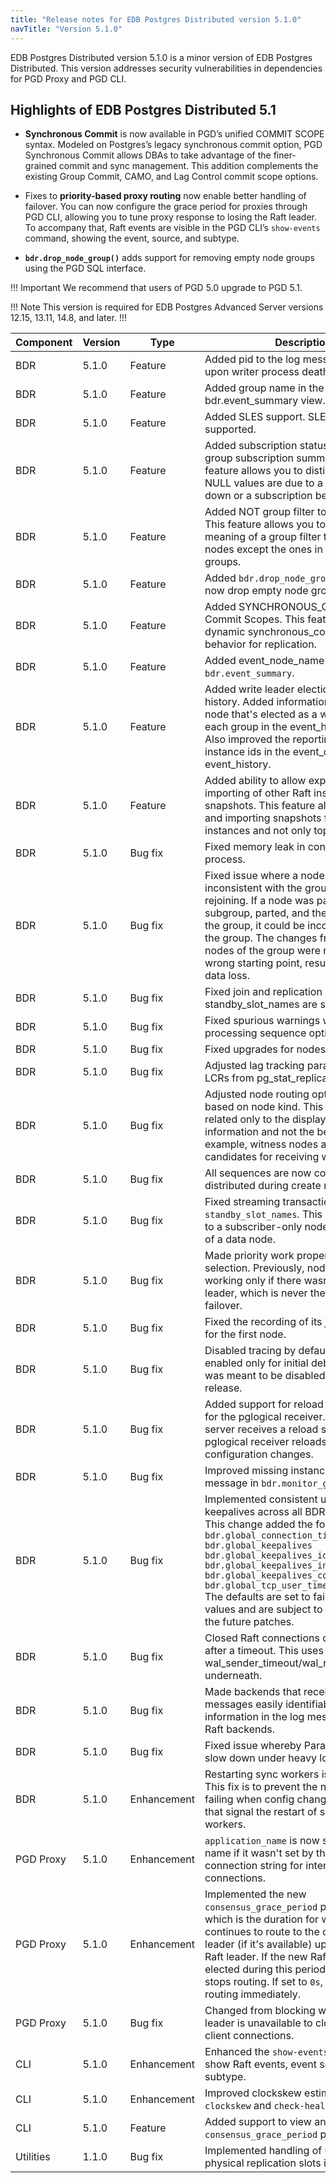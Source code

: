 ```yaml
---
title: "Release notes for EDB Postgres Distributed version 5.1.0"
navTitle: "Version 5.1.0"
---
```


EDB Postgres Distributed version 5.1.0 is a minor version of EDB Postgres Distributed.
This version addresses security vulnerabilities in dependencies for PGD Proxy and PGD CLI.

## Highlights of EDB  Postgres Distributed 5.1

* **Synchronous Commit** is now available in PGD’s unified COMMIT SCOPE syntax. Modeled on Postgres’s legacy synchronous commit option, PGD Synchronous Commit allows DBAs to take advantage of the finer-grained commit and sync management. This addition complements the existing Group Commit, CAMO, and Lag Control commit scope options.

* Fixes to **priority-based proxy routing** now enable better handling of failover. You can now configure the grace period for proxies through PGD CLI, allowing you to tune proxy response to losing the Raft leader. To accompany that, Raft events are visible in the PGD CLI’s `show-events` command, showing the event, source, and subtype.

* **`bdr.drop_node_group()`** adds support for removing empty node groups using the PGD SQL interface. 

!!! Important 
    We recommend that users of PGD 5.0 upgrade to PGD 5.1.

!!! Note
This version is required for EDB Postgres Advanced Server versions 12.15, 13.11, 14.8, and later.
!!!


| Component | Version | Type            | Description  |
|-----------|---------|-----------------|--------------|
| BDR       | 5.1.0   | Feature         | Added pid to the log message emitted upon writer process death. |
| BDR       | 5.1.0   | Feature         | Added group name in the bdr.event_summary view. |
| BDR       | 5.1.0   | Feature         | Added SLES support. SLES 15sp4 is now supported. |
| BDR       | 5.1.0   | Feature         | Added subscription status column to the group subscription summary view. This feature allows you to distinguish whether NULL values are due to a node being down or a subscription being disabled.|
| BDR       | 5.1.0   | Feature         | Added NOT group filter to Group Commit. This feature allows you to invert the meaning of a group filter to include all nodes except the ones in specified groups.|
| BDR       | 5.1.0   | Feature         | Added `bdr.drop_node_group`. You can now drop empty node groups.|
| BDR       | 5.1.0   | Feature         | Added SYNCHRONOUS_COMMIT to Commit Scopes. This feature allows dynamic synchronous_commit-like behavior for replication.|
| BDR       | 5.1.0   | Feature         | Added event_node_name column to `bdr.event_summary`. |
| BDR       | 5.1.0   | Feature         | Added write leader election to event history. Added information about the node that's elected as a write leader for each group in the event_history catalog. Also improved the reporting of raft instance ids in the event_detail of event_history.|
| BDR       | 5.1.0   | Feature         | Added ability to allow exporting and importing of other Raft instance snapshots. This feature allows exporting and importing snapshots for other instances and not only top Raft instances.|
| BDR       | 5.1.0   | Bug fix         | Fixed memory leak in consensus process.  |
| BDR       | 5.1.0   | Bug fix         | Fixed issue where a node can be inconsistent with the group after rejoining. If a node was part of a subgroup, parted, and then rejoined to the group, it could be inconsistent with the group. The changes from some nodes of the group were replayed from a wrong starting point, resulting in potential data loss. |
| BDR       | 5.1.0   | Bug fix         | Fixed join and replication when SDW and standby_slot_names are set. |
| BDR       | 5.1.0   | Bug fix         | Fixed spurious warnings when processing sequence options. |
| BDR       | 5.1.0   | Bug fix         | Fixed upgrades for nodes with CRDTs. |
| BDR       | 5.1.0   | Bug fix         | Adjusted lag tracking parameters for LCRs from pg_stat_replication. |
| BDR       | 5.1.0   | Bug fix         | Adjusted node routing options defaults based on node kind. This change is related only to the display of the information and not the behavior. For example, witness nodes aren't marked as candidates for receiving writes. |
| BDR       | 5.1.0   | Bug fix         | All sequences are now converted to distributed during create node. |
| BDR       | 5.1.0   | Bug fix         | Fixed streaming transactions with `standby_slot_names`. This might have led to a subscriber-only node getting ahead of a data node. |
| BDR       | 5.1.0   | Bug fix         | Made priority work properly for routing selection. Previously, node priority was working only if there wasn't a previous leader, which is never the case on failover.|
| BDR       | 5.1.0   | Bug fix         | Fixed the recording of its join as complete for the first node. |
| BDR       | 5.1.0   | Bug fix         | Disabled tracing by default. Tracing was enabled only for initial debugging and was meant to be disabled before 5.0 release. |
| BDR       | 5.1.0   | Bug fix         | Added support for reload configuration for the pglogical receiver. When the server receives a reload signal, the pglogical receiver reloads and applies the configuration changes. |
| BDR       | 5.1.0   | Bug fix         | Improved missing instance error message in `bdr.monitor_group_raft()`. |
| BDR       | 5.1.0   | Bug fix         | Implemented consistent use of tcp keepalives across all BDR connections. This change added the following GUCs:<br/>`bdr.global_connection_timeout`<br/>`bdr.global_keepalives`<br/>`bdr.global_keepalives_idle`<br/>`bdr.global_keepalives_interval`<br/>`bdr.global_keepalives_count`<br/>`bdr.global_tcp_user_timeout`<br/>The defaults are set to fairly conservative values and are subject to adjustments in the future patches. |
| BDR       | 5.1.0   | Bug fix         | Closed Raft connections on no activity after a timeout. This uses wal_sender_timeout/wal_receiver_timeout underneath. |
| BDR       | 5.1.0   | Bug fix         | Made backends that receive Raft messages easily identifiable. Added information in the log message related to Raft backends. |
| BDR       | 5.1.0   | Bug fix         | Fixed issue whereby Parallel Apply might slow down under heavy load.
| BDR       | 5.1.0   | Enhancement     | Restarting sync workers is now avoided. This fix is to prevent the node join from failing when config changes are made that signal the restart of subscription workers. |
| PGD Proxy | 5.1.0   | Enhancement     | `application_name` is now set to proxy name if it wasn't set by the user in the connection string for internal db connections. |
| PGD Proxy  | 5.1.0   | Enhancement     | Implemented the new `consensus_grace_period` proxy option, which is the duration for which a proxy continues to route to the current write leader (if it's available) upon loss of a Raft leader. If the new Raft leader isn't elected during this period, the proxy stops routing. If set to `0s`, the proxy stops routing immediately. |
| PGD Proxy  | 5.1.0   | Bug fix         | Changed from blocking when write leader is unavailable to closing the new client connections. |
| CLI       | 5.1.0   | Enhancement     | Enhanced the `show-events` command to show Raft events, event source and subtype. |
| CLI       | 5.1.0   | Enhancement     | Improved clockskew estimation in `show-clockskew` and `check-health` commands. |
| CLI       | 5.1.0   | Feature         | Added support to view and set `consensus_grace_period` proxy option. |
| Utilities | 1.1.0   | Bug fix         | Implemented handling of uninitialized physical replication slots issue. |